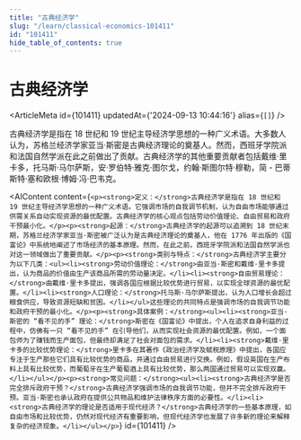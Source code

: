 ```yaml
---
title: "古典经济学"
slug: "/learn/classical-economics-101411"
id: "101411"
hide_table_of_contents: true
---
```



# 古典经济学

<ArticleMeta id={101411} updatedAt={'2024-09-13 10:44:16'} alias={`[]`} />
<div className='border-solid border-b border-t-0 my-4 border-[var(--ifm-color-gray-300)]' />

古典经济学是指在 18 世纪和 19 世纪主导经济学思想的一种广义术语。大多数人认为，苏格兰经济学家亚当·斯密是古典经济理论的奠基人。然而，西班牙学院派和法国自然学派在此之前做出了贡献。古典经济学的其他重要贡献者包括戴维·里卡多，托马斯·马尔萨斯，安·罗伯特·雅克·图尔戈，约翰·斯图尔特·穆勒，简 - 巴蒂斯特·塞和欧根·博姆·冯·巴韦克。

<AIContent content={`<p><strong>定义：</strong>古典经济学是指在 18 世纪和 19 世纪主导经济学思想的一种广义术语。它强调市场的自我调节机制，认为自由市场能够通过供需关系自动实现资源的最优配置。古典经济学的核心观点包括劳动价值理论、自由贸易和政府干预最小化。</p><p><strong>起源：</strong>古典经济学的起源可以追溯到 18 世纪末期，苏格兰经济学家亚当·斯密被广泛认为是古典经济理论的奠基人，他在 1776 年出版的《国富论》中系统地阐述了市场经济的基本原理。然而，在此之前，西班牙学院派和法国自然学派也对这一领域做出了重要贡献。</p><p><strong>类别与特点：</strong>古典经济学主要分为以下几类：<ul><li><strong>劳动价值理论：</strong>由亚当·斯密和戴维·里卡多提出，认为商品的价值由生产该商品所需的劳动量决定。</li><li><strong>自由贸易理论：</strong>由戴维·里卡多提出，强调各国应根据比较优势进行贸易，以实现全球资源的最优配置。</li><li><strong>人口理论：</strong>托马斯·马尔萨斯提出，认为人口增长会超过粮食供应，导致资源短缺和贫困。</li></ul>这些理论的共同特点是强调市场的自我调节功能和政府干预的最小化。</p><p><strong>具体案例：</strong><ul><li><strong>亚当·斯密的 “看不见的手” 理论：</strong>斯密在《国富论》中提出，个人在追求自身利益的过程中，仿佛有一只 “看不见的手” 在引导他们，从而实现社会资源的最优配置。例如，一个面包师为了赚钱而生产面包，但最终却满足了社会对面包的需求。</li><li><strong>戴维·里卡多的比较优势理论：</strong>里卡多在其著作《政治经济学及赋税原理》中提出，各国应专注于生产那些它们具有比较优势的商品，并通过自由贸易进行交换。例如，假设英国在生产布料上具有比较优势，而葡萄牙在生产葡萄酒上具有比较优势，那么两国通过贸易可以实现双赢。</li></ul></p><p><strong>常见问题：</strong><ul><li><strong>古典经济学是否完全排斥政府干预？</strong>古典经济学强调市场的自我调节功能，但并不完全排斥政府干预。亚当·斯密也承认政府在提供公共物品和维护法律秩序方面的必要性。</li><li><strong>古典经济学的理论是否适用于现代经济？</strong>古典经济学的一些基本原理，如自由市场和比较优势，仍然对现代经济有重要影响，但现代经济学也发展了许多新的理论来解释复杂的经济现象。</li></ul></p>`} id={101411} />
